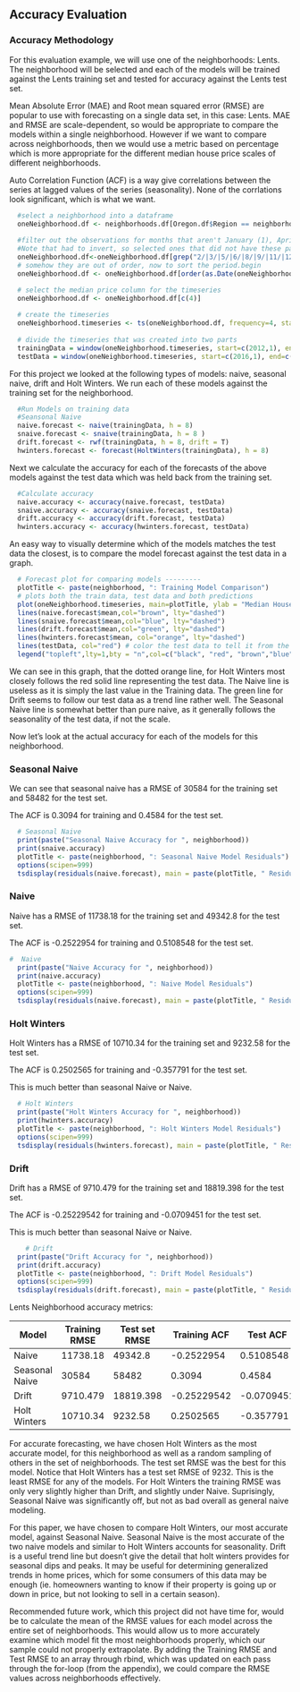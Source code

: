 ## Accuracy Evaluation

### Accuracy Methodology

For this evaluation example, we will use one of the neighborhoods: Lents. 
The neighborhood will be selected and each of the models will be trained against the Lents training set and tested for accuracy against the Lents test set.

Mean Absolute Error (MAE) and Root mean squared error (RMSE) are popular to use with forecasting on a single data set, in this case: Lents. MAE and RMSE are scale-dependent, so would be appropriate to compare the models within a single neighborhood. However if we want to compare across neighborhoods, then we would use a metric based on percentage which is more appropriate for the different median house price scales of different neighborhoods. 

Auto Correlation Function (ACF) is a way give correlations between the series at lagged values of the series (seasonality). None of the corrlations look significant, which is what we want. 

```r

  #select a neighborhood into a dataframe
  oneNeighborhood.df <- neighborhoods.df[Oregon.df$Region == neighborhood,]
  
  #filter out the observations for months that aren't January (1), April (4), July (7), October (10). 
  #Note that had to invert, so selected ones that did not have these patterns matched.
  oneNeighborhood.df<-oneNeighborhood.df[grep("2/|3/|5/|6/|8/|9/|11/|12/", oneNeighborhood.df$Period.Begin, invert = TRUE),]
  # somehow they are out of order, now to sort the period.begin
  oneNeighborhood.df <- oneNeighborhood.df[order(as.Date(oneNeighborhood.df$Period.Begin, format="%m/%d/%Y")),]

  # select the median price column for the timeseries
  oneNeighborhood.df <- oneNeighborhood.df[c(4)]
  
  # create the timeseries
  oneNeighborhood.timeseries <- ts(oneNeighborhood.df, frequency=4, start=c(2012,1))
  
  # divide the timeseries that was created into two parts
  trainingData = window(oneNeighborhood.timeseries, start=c(2012,1), end=c(2015,4)) ### Training set (4 years, quarterly data)
  testData = window(oneNeighborhood.timeseries, start=c(2016,1), end=c(2017,4), frequency=4)  ### Test set    (2 years, quarterly data)
```


For this project we looked at the following types of models: naive, seasonal naive, drift and Holt Winters. 
We run each of these models against the training set for the neighborhood.
  
```r
  
  #Run Models on training data
  #Seansonal Naive
  naive.forecast <- naive(trainingData, h = 8)
  snaive.forecast <- snaive(trainingData, h = 8 )
  drift.forecast <- rwf(trainingData, h = 8, drift = T)
  hwinters.forecast <- forecast(HoltWinters(trainingData), h = 8)
```
Next we calculate the accuracy for each of the forecasts of the above models against the test data which was held back from the training set.
```r
  #Calculate accuracy
  naive.accuracy <- accuracy(naive.forecast, testData)
  snaive.accuracy <- accuracy(snaive.forecast, testData)
  drift.accuracy <- accuracy(drift.forecast, testData)
  hwinters.accuracy <- accuracy(hwinters.forecast, testData)

```
An easy way to visually determine which of the models matches the test data the closest, is to compare the model forecast against the test data in a graph.
```r
  # Forecast plot for comparing models ---------
  plotTitle <- paste(neighborhood, ": Training Model Comparison")
  # plots both the train data, test data and both predictions
  plot(oneNeighborhood.timeseries, main=plotTitle, ylab = "Median House Price", xlab = "Year") 
  lines(naive.forecast$mean,col="brown", lty="dashed")
  lines(snaive.forecast$mean,col="blue", lty="dashed")
  lines(drift.forecast$mean,col="green", lty="dashed")
  lines(hwinters.forecast$mean, col="orange", lty="dashed")
  lines(testData, col="red") # color the test data to tell it from the train data
  legend("topleft",lty=1,bty = "n",col=c("black", "red", "brown","blue", "green", "orange"),c("Train Data", "Test Data","Naive","Seasonal Naive","Drift", "Holt Winters"))
```
We can see in this graph, that the dotted orange line, for Holt Winters most closely follows the red solid line representing the test data. The Naive line is useless as it is simply the last value in the Training data. The green line for Drift seems to follow our test data as a trend line rather well. The Seasonal Naive line is somewhat better than pure naive, as it generally follows the seasonality of the test data, if not the scale.

Now let's look at the actual accuracy for each of the models for this neighborhood.

### Seasonal Naive

We can see that seasonal naive has a RMSE of 30584 for the training set and 58482 for the test set. 

The ACF is 0.3094 for training and 0.4584 for the test set. 
```r
  # Seasonal Naive
  print(paste("Seasonal Naive Accuracy for ", neighborhood))
  print(snaive.accuracy)  
  plotTitle <- paste(neighborhood, ": Seasonal Naive Model Residuals")
  options(scipen=999)
  tsdisplay(residuals(naive.forecast), main = paste(plotTitle, " Residuals"))
```

###  Naive
Naive has a RMSE of 11738.18 for the training set and 49342.8 for the test set. 

The ACF is -0.2522954 for training and 0.5108548 for the test set. 

```r
#  Naive
  print(paste("Naive Accuracy for ", neighborhood))
  print(naive.accuracy)
  plotTitle <- paste(neighborhood, ": Naive Model Residuals")
  options(scipen=999)
  tsdisplay(residuals(naive.forecast), main = paste(plotTitle, " Residuals"))
```

### Holt Winters 
Holt Winters has a RMSE of 10710.34 for the training set and 9232.58 for the test set. 

The ACF is 0.2502565 for training and -0.357791 for the test set. 

This is much better than seasonal Naive or Naive.
```r
  # Holt Winters
  print(paste("Holt Winters Accuracy for ", neighborhood))
  print(hwinters.accuracy)
  plotTitle <- paste(neighborhood, ": Holt Winters Model Residuals")
  options(scipen=999)
  tsdisplay(residuals(hwinters.forecast), main = paste(plotTitle, " Residuals"))
```
### Drift 
Drift  has a RMSE of 9710.479 for the training set and  18819.398 for the test set. 

The ACF is  -0.25229542 for training and  -0.0709451 for the test set. 

This is much better than seasonal Naive or Naive.
```r
    # Drift
  print(paste("Drift Accuracy for ", neighborhood))
  print(drift.accuracy)
  plotTitle <- paste(neighborhood, ": Drift Model Residuals")
  options(scipen=999)
  tsdisplay(residuals(drift.forecast), main = paste(plotTitle, " Residuals"))

```

Lents Neighborhood accuracy metrics: 

Model        | Training RMSE | Test set RMSE | Training ACF | Test ACF
------------ | ------------- | ------------- | ------------ | --------
Naive        | 11738.18	     | 49342.8       | -0.2522954   | 0.5108548
Seasonal Naive	| 30584      | 58482         | 0.3094       | 0.4584
Drift        | 	9710.479     | 18819.398     | -0.25229542  | -0.0709451
Holt Winters | 	10710.34     | 9232.58       |  0.2502565   | -0.357791


For accurate forecasting, we have chosen Holt Winters as the most accurate model, for this neighborhood as well as a random sampling of others in the set of neighborhoods. The test set RMSE was the best for this model. Notice that Holt Winters has a test set RMSE of 9232. This is the least RMSE for any of the models. For Holt Winters the training RMSE was only very slightly higher than Drift, and slightly under Naive. Suprisingly, Seasonal Naive was significantly off, but not as bad overall as general naive modeling.

For this paper, we have chosen to compare Holt Winters, our most accurate model, against Seasonal Naive. Seasonal Naive is the most accurate of the two naive models and similar to Holt Winters accounts for seasonality. Drift is a useful trend line but doesn't give the detail that holt winters provides for seasonal dips and peaks. It may be useful for determining generalized trends in home prices, which for some consumers of this data may be enough (ie. homeowners wanting to know if their property is going up or down in price, but not looking to sell in a certain season).

Recommended future work, which this project did not have time for, would be to calculate the mean of the RMSE values for each model across the entire set of neighborhoods. This would allow us to more accurately examine which model fit the most neighborhoods properly, which our sample could not properly extrapolate. By adding the Training RMSE and Test RMSE to an array through rbind, which was updated on each pass through the for-loop (from the appendix), we could compare the RMSE values across neighborhoods effectively.
